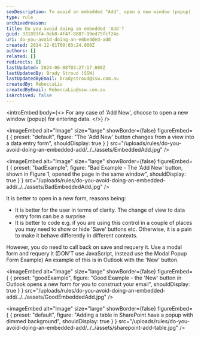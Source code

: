 ```yaml
---
seoDescription: To avoid an embedded "Add", open a new window (popup) for entering data when using "Add New". This approach provides better user clarity and simplifies coding. It's essential to requery after saving changes, as seen in Outlook's "New" button example.
type: rule
archivedreason:
title: Do you avoid doing an embedded 'Add'?
guid: 331893f4-0eb8-4f47-8887-99ed75fcf24e
uri: do-you-avoid-doing-an-embedded-add
created: 2014-12-01T00:03:24.000Z
authors: []
related: []
redirects: []
lastUpdated: 2024-06-08T03:27:17.000Z
lastUpdatedBy: Brady Stroud [SSW]
lastUpdatedByEmail: bradystroud@ssw.com.au
createdBy: RebeccaLiu
createdByEmail: RebeccaLiu@ssw.com.au
isArchived: false
---
```


<introEmbed
  body={<>
For any case of 'Add New', choose to open a new window (popup) for entering data.
  </>}
/>

<imageEmbed
  alt="Image"
  size="large"
  showBorder={false}
  figureEmbed={ {
    preset: "default",
    figure: "The 'Add New' button changes from a view into a data entry form",
    shouldDisplay: true
  } }
  src="/uploads/rules/do-you-avoid-doing-an-embedded-add/../../assets/EmbeddedAdd.jpg"
/>

<imageEmbed
  alt="Image"
  size="large"
  showBorder={false}
  figureEmbed={ {
    preset: "badExample",
    figure: "Bad Example - The 'Add New' button, shown in Figure 1, opened the page in the same window",
    shouldDisplay: true
  } }
  src="/uploads/rules/do-you-avoid-doing-an-embedded-add/../../assets/BadEmbeddedAdd.jpg"
/>

It is better to open in a new form, reasons being:

- It is better for the user in terms of clarity. The change of view to data entry form can be a surprise
- It is better to code e.g. if you are using this control in a couple of places you may need to show or hide 'Save' buttons etc. Otherwise, it is a pain to make it behave differently in different contexts.

However, you do need to call back on save and requery it.
Use a modal form and requery it (DON'T use JavaScript, instead use the Modal Popup Form Example)
An example of this is in Outlook with the 'New' button.

<imageEmbed
  alt="Image"
  size="large"
  showBorder={false}
  figureEmbed={ {
    preset: "goodExample",
    figure: "Good Example - the 'New' button in Outlook opens a new form for you to construct your email",
    shouldDisplay: true
  } }
  src="/uploads/rules/do-you-avoid-doing-an-embedded-add/../../assets/GoodEmbeddedAdd.jpg"
/>


<imageEmbed
  alt="Image"
  size="large"
  showBorder={false}
  figureEmbed={ {
    preset: "default",
    figure: "Adding a table in SharePoint have a popup with dimmed background",
    shouldDisplay: true
  } }
  src="/uploads/rules/do-you-avoid-doing-an-embedded-add/../../assets/sharepoint-add-table.jpg"
/>

